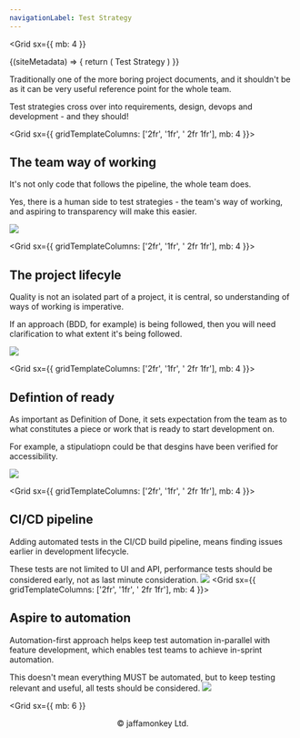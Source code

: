 ```yaml
---
navigationLabel: Test Strategy
---
```


<Grid
  sx={{
    mb: 4
  }}
>
<SiteMetaData>
  {(siteMetadata) => {
    return (
      <Fragment>
        <Heading variant="styles.h1">Test Strategy</Heading>
      </Fragment>
    )
  }}
</SiteMetaData>

Traditionally one of the more boring project documents, and it shouldn't be as it can be very useful reference point for the whole team.

<Message variant='secondary' mb={4}>Test strategies cross over into requirements, design, devops and development - and they should!</Message>
</Grid>

<Grid  sx={{ gridTemplateColumns: ['2fr', '1fr', '  2fr 1fr'], mb: 4 }}>   
<Box>

## The team way of working

It's not only code that follows the pipeline, the whole team does.

Yes, there is a human side to test strategies - the team's way of working, and aspiring to transparency will make this easier.

</Box>
<Box>
<Image src="https://raw.githubusercontent.com/jaffamonkey/gatsby-theme-terminal/main/static/images/gitflow.png" />
</Box>
</Grid>

<Grid  sx={{ gridTemplateColumns: ['2fr', '1fr', '  2fr 1fr'], mb: 4 }}>  
<Box>

## The project lifecyle

Quality is not an isolated part of a project, it is central, so understanding of ways of working is imperative.

If an approach (BDD, for example) is being followed, then you will need clarification to what extent it's being followed.

</Box>
<Box>
<Image src="https://raw.githubusercontent.com/jaffamonkey/gatsby-theme-terminal/main/static/images/bdd.png" />
</Box>
</Grid>

<Grid  sx={{ gridTemplateColumns: ['2fr', '1fr', '  2fr 1fr'], mb: 4 }}>  
<Box>

## Defintion of ready

As important as Definition of Done, it sets expectation from the team as to what constitutes a piece or work that is ready to start development on.

For example, a stipulatiopn could be that desgins have been verified for accessibility.

</Box>
<Box>
<Image src="https://raw.githubusercontent.com/jaffamonkey/gatsby-theme-terminal/main/static/images/arrows.png" />
</Box>
</Grid>

<Grid  sx={{ gridTemplateColumns: ['2fr', '1fr', '  2fr 1fr'], mb: 4 }}>  
<Box>

## CI/CD pipeline

Adding automated tests in the CI/CD build pipeline, means finding issues earlier in development lifecycle.

These tests are not limited to UI and API, performance tests should be considered early, not as last minute consideration.
</Box>
<Box>
<Image src="https://raw.githubusercontent.com/jaffamonkey/gatsby-theme-terminal/main/static/images/cicd.png" />
</Box>
</Grid> 
<Grid  sx={{ gridTemplateColumns: ['2fr', '1fr', '  2fr 1fr'], mb: 4 }}>  
<Box>

## Aspire to automation

Automation-first approach helps keep test automation in-parallel with feature development, which enables test teams to achieve in-sprint automation.

This doesn't mean everything MUST be automated, but to keep testing relevant and useful, all tests should be considered.
</Box>
<Box>
<Image src="https://raw.githubusercontent.com/jaffamonkey/gatsby-theme-terminal/main/static/images/bash.png" />
</Box>
</Grid>

<Grid
  sx={{
    mb: 6
  }}
>
<Box p={4}>
<p align="center">&copy; jaffamonkey Ltd.</p>
</Box>
</Grid>